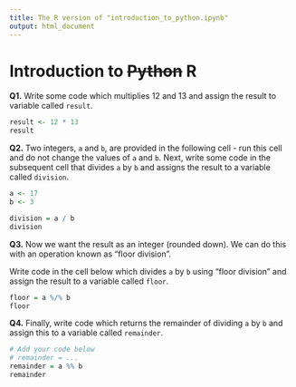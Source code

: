 ```yaml
---
title: The R version of "introduction_to_python.ipynb"
output: html_document
---
```


# Introduction to ~~Python~~ R

**Q1.** Write some code which multiplies $12$ and $13$ and assign the result to variable called `result`.

```r

result <- 12 * 13
result

```

**Q2.** Two integers, `a` and `b`, are provided in the following cell - run this cell and do not change the values of `a` and `b`. Next, write some code in the subsequent cell that divides `a` by `b` and assigns the result to a variable called `division`.

```r
a <- 17
b <- 3
```

```r
division = a / b
division
```


**Q3.** Now we want the result as an integer (rounded down). We can do this with an operation known as "floor division".

Write code in the cell below which divides `a` by `b` using "floor division" and assign the result to a variable called `floor`.

```r
floor = a %/% b
floor
```

**Q4.** Finally, write code which returns the remainder of dividing `a` by `b` and assign this to a variable called `remainder`.

```r
# Add your code below
# remainder = ...
remainder = a %% b
remainder
```
